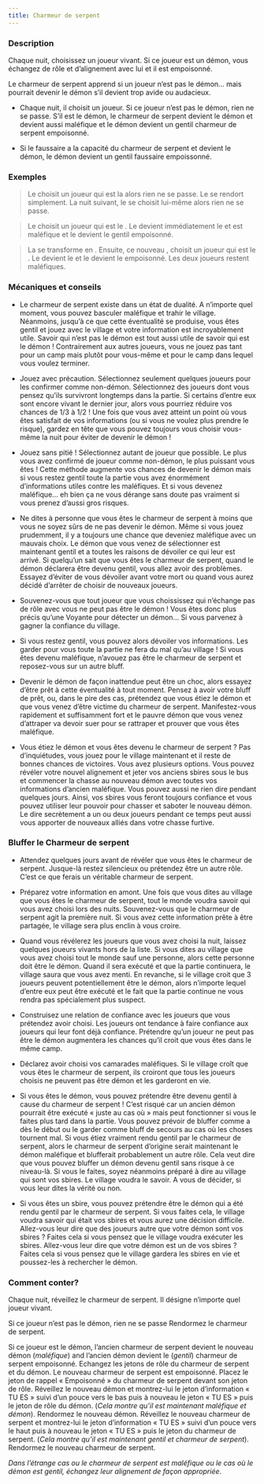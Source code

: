 ```yaml
---
title: Charmeur de serpent
---
```



<Role CHARMEUR_DE_SERPENT header />

### Description

Chaque nuit, choisissez un joueur vivant. Si ce joueur est un démon, vous échangez de rôle et d’alignement avec lui et il est empoisonné.

Le charmeur de serpent apprend si un joueur n’est pas le démon… mais pourrait devenir le démon s’il devient trop avide ou audacieux.

-	Chaque nuit, il choisit un joueur. Si ce joueur n’est pas le démon, rien ne se passe. S’il est le démon, le charmeur de serpent devient le démon et devient aussi maléfique et le démon devient un gentil charmeur de serpent empoisonné.

-	Si le faussaire a la capacité du charmeur de serpent et devient le démon, le démon devient un gentil faussaire empoissonné. 


### Exemples  
> Le <Role CHARMEUR_DE_SERPENT /> choisit un joueur qui est la <Role VIEILLE_CHOUETTE /> alors rien ne se passe. Le <Role CHARMEUR_DE_SERPENT /> se rendort simplement. La nuit suivant, le <Role CHARMEUR_DE_SERPENT /> se choisit lui-même alors rien ne se passe.

> Le <Role CHARMEUR_DE_SERPENT /> choisit un joueur qui est le <Role VIGORMORTIS />. Le <Role CHARMEUR_DE_SERPENT /> devient immédiatement le <Role VIGORMORTIS /> et est maléfique et le <Role VIGORMORTIS /> devient le gentil <Role CHARMEUR_DE_SERPENT /> empoisonné.

> La <Role VIEILLE_CHOUETTE /> se transforme en <Role CHARMEUR_DE_SERPENT />. Ensuite, ce nouveau <Role CHARMEUR_DE_SERPENT />, choisit un joueur qui est le <Role FANG_GU />. Le <Role CHARMEUR_DE_SERPENT /> devient le <Role FANG_GU /> et le <Role FANG_GU /> devient le <Role CHARMEUR_DE_SERPENT /> empoisonné. Les deux joueurs restent maléfiques.

### Mécaniques et conseils
- Le charmeur de serpent existe dans un état de dualité. A n’importe quel moment, vous pouvez basculer maléfique et trahir le village. Néanmoins, jusqu’à ce que cette éventualité se produise, vous êtes gentil et jouez avec le village et votre information est incroyablement utile. Savoir qui n’est pas le démon est tout aussi utile de savoir qui est le démon ! Contrairement aux autres joueurs, vous ne jouez pas tant pour un camp mais plutôt pour vous-même et pour le camp dans lequel vous voulez terminer.

- Jouez avec précaution. Sélectionnez seulement quelques joueurs pour les confirmer comme non-démon. Sélectionnez des joueurs dont vous pensez qu’ils survivront longtemps dans la partie. Si certains d’entre eux sont encore vivant le dernier jour, alors vous pourriez réduire vos chances de 1/3 à 1/2 ! Une fois que vous avez atteint un point où vous êtes satisfait de vos informations (ou si vous ne voulez plus prendre le risque), gardez en tête que vous pouvez toujours vous choisir vous-même la nuit pour éviter de devenir le démon !

- Jouez sans pitié ! Sélectionnez autant de joueur que possible. Le plus vous avez confirmé de joueur comme non-démon, le plus puissant vous êtes ! Cette méthode augmente vos chances de devenir le démon mais si vous restez gentil toute la partie vous avez énormément d’informations utiles contre les maléfiques. Et si vous devenez maléfique… eh bien ça ne vous dérange sans doute pas vraiment si vous prenez d’aussi gros risques.

- Ne dites à personne que vous êtes le charmeur de serpent à moins que vous ne soyez sûrs de ne pas devenir le démon. Même si vous jouez prudemment, il y a toujours une chance que deveniez maléfique avec un mauvais choix. Le démon que vous venez de sélectionner est maintenant gentil et a toutes les raisons de dévoiler ce qui leur est arrivé. Si quelqu’un sait que vous êtes le charmeur de serpent, quand le démon déclarera être devenu gentil, vous allez avoir des problèmes. Essayez d’éviter de vous dévoiler avant votre mort ou quand vous aurez décidé d’arrêter de choisir de nouveaux joueurs.

- Souvenez-vous que tout joueur que vous choississez qui n’échange pas de rôle avec vous ne peut pas être le démon ! Vous êtes donc plus précis qu’une Voyante pour détecter un démon… Si vous parvenez à gagner la confiance du village.

- Si vous restez gentil, vous pouvez alors dévoiler vos informations. Les garder pour vous toute la partie ne fera du mal qu’au village ! Si vous êtes devenu maléfique, n’avouez pas être le charmeur de serpent et reposez-vous sur un autre bluff.

- Devenir le démon de façon inattendue peut être un choc, alors essayez d’être prêt à cette éventualité à tout moment. Pensez à avoir votre bluff de prêt, ou, dans le pire des cas, prétendez que vous étiez le démon et que vous venez d’être victime du charmeur de serpent. Manifestez-vous rapidement et suffisamment fort et le pauvre démon que vous venez d’attraper va devoir suer pour se rattraper et prouver que vous êtes maléfique.

- Vous étiez le démon et vous êtes devenu le charmeur de serpent ? Pas d’inquiétudes, vous jouez pour le village maintenant et il reste de bonnes chances de victoires. Vous avez plusieurs options. Vous pouvez révéler votre nouvel alignement et jeter vos anciens sbires sous le bus et commencer la chasse au nouveau démon avec toutes vos informations d’ancien maléfique. Vous pouvez aussi ne rien dire pendant quelques jours. Ainsi, vos sbires vous feront toujours confiance et vous pouvez utiliser leur pouvoir pour chasser et saboter le nouveau démon. Le dire secrètement a un ou deux joueurs pendant ce temps peut aussi vous apporter de nouveaux alliés dans votre chasse furtive.

### Bluffer le Charmeur de serpent

- Attendez quelques jours avant de révéler que vous êtes le charmeur de serpent. Jusque-là restez silencieux ou prétendez être un autre rôle. C’est ce que ferais un véritable charmeur de serpent.

- Préparez votre information en amont. Une fois que vous dites au village que vous êtes le charmeur de serpent, tout le monde voudra savoir qui vous avez choisi lors des nuits. Souvenez-vous que le charmeur de serpent agit la première nuit. Si vous avez cette information prête à être partagée, le village sera plus enclin à vous croire. 

- Quand vous révélerez les joueurs que vous avez choisi la nuit, laissez quelques joueurs vivants hors de la liste. Si vous dites au village que vous avez choisi tout le monde sauf une personne, alors cette personne doit être le démon. Quand il sera exécuté et que la partie continuera, le village saura que vous avez menti. En revanche, si le village croit que 3 joueurs peuvent potentiellement être le démon, alors n’importe lequel d’entre eux peut être exécuté et le fait que la partie continue ne vous rendra pas spécialement plus suspect.

- Construisez une relation de confiance avec les joueurs que vous prétendez avoir choisi. Les joueurs ont tendance à faire confiance aux joueurs qui leur font déjà confiance. Prétendre qu’un joueur ne peut pas être le démon augmentera les chances qu’il croit que vous êtes dans le même camp.

- Déclarez avoir choisi vos camarades maléfiques. Si le village croît que vous êtes le charmeur de serpent, ils croiront que tous les joueurs choisis ne peuvent pas être démon et les garderont en vie.

- Si vous êtes le démon, vous pouvez prétendre être devenu gentil à cause du charmeur de serpent ! C’est risqué car un ancien démon pourrait être exécuté « juste au cas où » mais peut fonctionner si vous le faites plus tard dans la partie. Vous pouvez prévoir de bluffer comme a dès le début ou le garder comme bluff de secours au cas où les choses tournent mal. Si vous étiez vraiment rendu gentil par le charmeur de serpent, alors le charmeur de serpent d’origine serait maintenant le démon maléfique et blufferait probablement un autre rôle. Cela veut dire que vous pouvez bluffer un démon devenu gentil sans risque à ce niveau-là. Si vous le faites, soyez néanmoins préparé à dire au village qui sont vos sbires. Le village voudra le savoir. A vous de décider, si vous leur dites la vérité ou non.

- Si vous êtes un sbire, vous pouvez prétendre être le démon qui a été rendu gentil par le charmeur de serpent. Si vous faites cela, le village voudra savoir qui était vos sbires et vous aurez une décision difficile. Allez-vous leur dire que des joueurs autre que votre démon sont vos sbires ? Faites cela si vous pensez que le village voudra exécuter les sbires. Allez-vous leur dire que votre démon est un de vos sbires ? Faites cela si vous pensez que le village gardera les sbires en vie et poussez-les à rechercher le démon.

### Comment conter?

Chaque nuit, réveillez le charmeur de serpent. Il désigne n’importe quel joueur vivant.

Si ce joueur n’est pas le démon, rien ne se passe Rendormez le charmeur de serpent.

Si ce joueur est le démon, l’ancien charmeur de serpent devient le nouveau démon (_maléfique_) and l’ancien démon devient le (_gentil_) charmeur de serpent empoisonné. Echangez les jetons de rôle du charmeur de serpent et du démon. Le nouveau charmeur de serpent est empoisonné. Placez le jeton de rappel « Empoisonné » du charmeur de serpent devant son jeton de rôle. Réveillez le nouveau démon et montrez-lui le jeton d’information « TU ES » suivi d’un pouce vers le bas puis à nouveau le jeton « TU ES » puis le jeton de rôle du démon. (_Cela montre qu’il est maintenant maléfique et démon_). Rendormez le nouveau démon. Réveillez le nouveau charmeur de serpent et montrez-lui le jeton d’information « TU ES » suivi d’un pouce vers le haut puis à nouveau le jeton « TU ES » puis le jeton du charmeur de serpent. (_Cela montre qu’il est maintenant gentil et charmeur de serpent_). Rendormez le nouveau charmeur de serpent.

_Dans l’étrange cas ou le charmeur de serpent est maléfique ou le cas où le démon est gentil, échangez leur alignement de façon appropriée_. 
